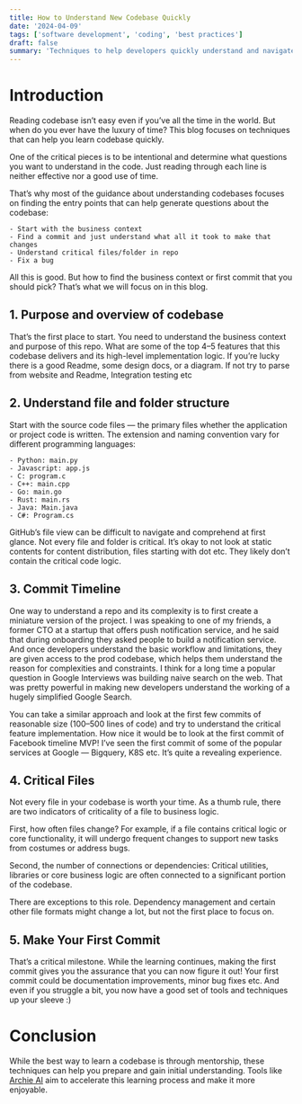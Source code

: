 ```yaml
---
title: How to Understand New Codebase Quickly
date: '2024-04-09'
tags: ['software development', 'coding', 'best practices']
draft: false
summary: 'Techniques to help developers quickly understand and navigate new codebases, focusing on intentional learning and key entry points.'
---
```


# Introduction

Reading codebase isn’t easy even if you’ve all the time in the world. But when do you ever have the luxury of time? This blog focuses on techniques that can help you learn codebase quickly.

One of the critical pieces is to be intentional and determine what questions you want to understand in the code. Just reading through each line is neither effective nor a good use of time.

That’s why most of the guidance about understanding codebases focuses on finding the entry points that can help generate questions about the codebase:

```
- Start with the business context
- Find a commit and just understand what all it took to make that changes
- Understand critical files/folder in repo
- Fix a bug
```

All this is good. But how to find the business context or first commit that you should pick? That’s what we will focus on in this blog.

## 1. Purpose and overview of codebase

That’s the first place to start. You need to understand the business context and purpose of this repo. What are some of the top 4–5 features that this codebase delivers and its high-level implementation logic. If you’re lucky there is a good Readme, some design docs, or a diagram. If not try to parse from website and Readme, Integration testing etc

## 2. Understand file and folder structure

Start with the source code files — the primary files whether the application or project code is written. The extension and naming convention vary for different programming languages:

```
- Python: main.py
- Javascript: app.js
- C: program.c
- C++: main.cpp
- Go: main.go
- Rust: main.rs
- Java: Main.java
- C#: Program.cs
```

GitHub’s file view can be difficult to navigate and comprehend at first glance. Not every file and folder is critical. It’s okay to not look at static contents for content distribution, files starting with dot etc. They likely don’t contain the critical code logic.

## 3. Commit Timeline

One way to understand a repo and its complexity is to first create a miniature version of the project. I was speaking to one of my friends, a former CTO at a startup that offers push notification service, and he said that during onboarding they asked people to build a notification service. And once developers understand the basic workflow and limitations, they are given access to the prod codebase, which helps them understand the reason for complexities and constraints. I think for a long time a popular question in Google Interviews was building naive search on the web. That was pretty powerful in making new developers understand the working of a hugely simplified Google Search.

You can take a similar approach and look at the first few commits of reasonable size (100–500 lines of code) and try to understand the critical feature implementation. How nice it would be to look at the first commit of Facebook timeline MVP! I’ve seen the first commit of some of the popular services at Google — Bigquery, K8S etc. It’s quite a revealing experience.

## 4. Critical Files

Not every file in your codebase is worth your time. As a thumb rule, there are two indicators of criticality of a file to business logic.

First, how often files change? For example, if a file contains critical logic or core functionality, it will undergo frequent changes to support new tasks from costumes or address bugs.

Second, the number of connections or dependencies: Critical utilities, libraries or core business logic are often connected to a significant portion of the codebase.

There are exceptions to this role. Dependency management and certain other file formats might change a lot, but not the first place to focus on.

## 5. Make Your First Commit

That’s a critical milestone. While the learning continues, making the first commit gives you the assurance that you can now figure it out! Your first commit could be documentation improvements, minor bug fixes etc. And even if you struggle a bit, you now have a good set of tools and techniques up your sleeve :)

# Conclusion

While the best way to learn a codebase is through mentorship, these techniques can help you prepare and gain initial understanding. Tools like [Archie AI](https://www.getarchieai.com/) aim to accelerate this learning process and make it more enjoyable.

[^1]: Disclaimer: The best way to learn a codebase is to find time with a lead developer, mentor, or other code writer. This guide is for situations where that's not immediately possible or to prepare for such discussions.
